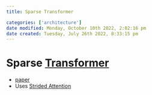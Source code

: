 ```yaml
---
title: Sparse Transformer

categories: ['architecture']
date modified: Monday, October 10th 2022, 2:02:16 pm
date created: Tuesday, July 26th 2022, 8:33:15 pm
---
```


# Sparse [Transformer](Transformer.qmd)
- [paper](https://arxiv.org/abs/1904.10509v1)
- Uses [Strided Attention](Strided%20Attention.qmd)




